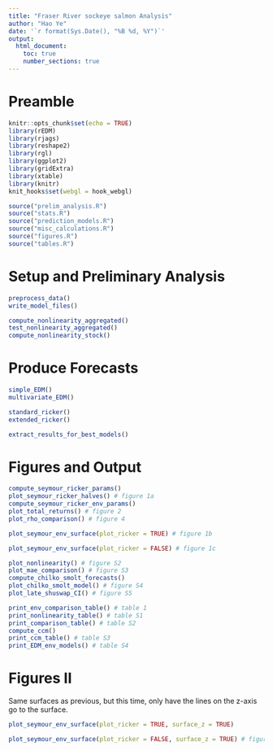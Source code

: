 ```yaml
---
title: "Fraser River sockeye salmon Analysis"
author: "Hao Ye"
date: '`r format(Sys.Date(), "%B %d, %Y")`'
output:
  html_document: 
    toc: true
    number_sections: true
---
```


# Preamble 

```r
knitr::opts_chunk$set(echo = TRUE)
library(rEDM)
library(rjags)
library(reshape2)
library(rgl)
library(ggplot2)
library(gridExtra)
library(xtable)
library(knitr)
knit_hooks$set(webgl = hook_webgl)

```

```r
source("prelim_analysis.R")
source("stats.R")
source("prediction_models.R")
source("misc_calculations.R")
source("figures.R")
source("tables.R")
```

# Setup and Preliminary Analysis

```r
preprocess_data()
write_model_files()
```

```r
compute_nonlinearity_aggregated()
test_nonlinearity_aggregated()
compute_nonlinearity_stock()
```

# Produce Forecasts

```r
simple_EDM()
multivariate_EDM()
```

```r
standard_ricker()
extended_ricker()
```

```r
extract_results_for_best_models()
```

# Figures and Output

```r
compute_seymour_ricker_params()
plot_seymour_ricker_halves() # figure 1a
compute_seymour_ricker_env_params()
plot_total_returns() # figure 2
plot_rho_comparison() # figure 4
```

```r
plot_seymour_env_surface(plot_ricker = TRUE) # figure 1b
```

```r
plot_seymour_env_surface(plot_ricker = FALSE) # figure 1c
```

```r
plot_nonlinearity() # figure S2
plot_mae_comparison() # figure S3
compute_chilko_smolt_forecasts()
plot_chilko_smolt_model() # figure S4
plot_late_shuswap_CI() # figure S5
```

```r
print_env_comparison_table() # table 1
print_nonlinearity_table() # table S1
print_comparison_table() # table S2
compute_ccm()
print_ccm_table() # table S3
print_EDM_env_models() # table S4
```

# Figures II

Same surfaces as previous, but this time, only have the lines on the z-axis go to the surface.

```r
plot_seymour_env_surface(plot_ricker = TRUE, surface_z = TRUE)
```

```r
plot_seymour_env_surface(plot_ricker = FALSE, surface_z = TRUE) # figure 1c
```